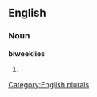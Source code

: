 ==English==

===Noun===
'''biweeklies'''

# {{plural of|[[biweekly]]}}

[[Category:English plurals]]
